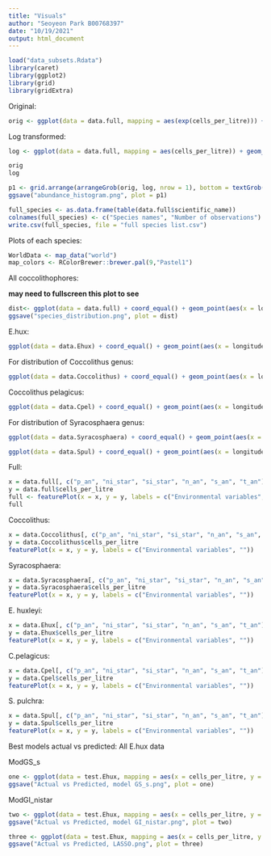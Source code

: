 ```yaml
---
title: "Visuals"
author: "Seoyeon Park B00768397"
date: "10/19/2021"
output: html_document
---
```


```r
load("data_subsets.Rdata")
library(caret)
library(ggplot2)
library(grid)
library(gridExtra)
```

Original: 

```r
orig <- ggplot(data = data.full, mapping = aes(exp(cells_per_litre))) + geom_histogram(bins = 20) + theme(axis.title.x = element_blank())
```

Log transformed: 
```r
log <- ggplot(data = data.full, mapping = aes(cells_per_litre)) + geom_histogram(bins = 20) + theme(axis.title.x = element_blank(), axis.title.y = element_blank()) 
```

```r
orig
log
```



```r
p1 <- grid.arrange(arrangeGrob(orig, log, nrow = 1), bottom = textGrob("cells per litre"))
ggsave("abundance_histogram.png", plot = p1)
```

```r
full_species <- as.data.frame(table(data.full$scientific_name))
colnames(full_species) <- c("Species names", "Number of observations")
write.csv(full_species, file = "full species list.csv")
```

Plots of each species:

```r
WorldData <- map_data("world") 
map_colors <- RColorBrewer::brewer.pal(9,"Pastel1")
```


All coccolithophores:

**may need to fullscreen this plot to see**
```r
dist<- ggplot(data = data.full) + coord_equal() + geom_point(aes(x = longitude, y = latitude, color = scientific_name)) + geom_map(data = WorldData, map = WorldData, aes(x = long, y = lat, map_id = region), fill = "white", colour = "#7f7f7f", alpha = 0.5, size=0.5) + theme(legend.position = "right") + ylim(40,90)  + xlim(-50,0) 
ggsave("species_distribution.png", plot = dist)
```

E.hux:

```r
ggplot(data = data.Ehux) + coord_equal() + geom_point(aes(x = longitude, y = latitude, color = scientific_name)) + geom_map(data = WorldData, map = WorldData, aes(x = long, y = lat, map_id = region), fill = "white", colour = "#7f7f7f", alpha = 0.5, size=0.5) + theme(legend.position = "right") + ylim(40,90)  + xlim(-50,0)
```

For distribution of Coccolithus genus:

```r
ggplot(data = data.Coccolithus) + coord_equal() + geom_point(aes(x = longitude, y = latitude, color = scientific_name)) + geom_map(data = WorldData, map = WorldData, aes(x = long, y = lat, map_id = region), fill = "white", colour = "#7f7f7f", alpha = 0.5, size=0.5) + ylim(40,90)  + xlim(-50,0)
```

Coccolithus pelagicus:

```r
ggplot(data = data.Cpel) + coord_equal() + geom_point(aes(x = longitude, y = latitude, color = scientific_name)) + geom_map(data = WorldData, map = WorldData, aes(x = long, y = lat, map_id = region), fill = "white", colour = "#7f7f7f", alpha = 0.5, size=0.5) + theme(legend.position = "right") + ylim(40,90)  + xlim(-50,0)
```

For distribution of Syracosphaera genus:

```r
ggplot(data = data.Syracosphaera) + coord_equal() + geom_point(aes(x = longitude, y = latitude, color = scientific_name)) + geom_map(data = WorldData, map = WorldData, aes(x = long, y = lat, map_id = region), fill = "white", colour = "#7f7f7f", alpha = 0.5, size=0.5) + ylim(40,90)  + xlim(-50,0) + guides(color=guide_legend(ncol=2))
```

```r
ggplot(data = data.Spul) + coord_equal() + geom_point(aes(x = longitude, y = latitude, color = scientific_name)) + geom_map(data = WorldData, map = WorldData, aes(x = long, y = lat, map_id = region), fill = "white", colour = "#7f7f7f", alpha = 0.5, size=0.5) + theme(legend.position = "right") + ylim(40,90)  + xlim(-50,0)
```

Full: 
```r
x = data.full[, c("p_an", "ni_star", "si_star", "n_an", "s_an", "t_an")]
y = data.full$cells_per_litre
full <- featurePlot(x = x, y = y, labels = c("Environmental variables", "", "Full data"))
full
```

Coccolithus: 
```r
x = data.Coccolithus[, c("p_an", "ni_star", "si_star", "n_an", "s_an", "t_an")]
y = data.Coccolithus$cells_per_litre
featurePlot(x = x, y = y, labels = c("Environmental variables", ""))
```

Syracosphaera: 
```r
x = data.Syracosphaera[, c("p_an", "ni_star", "si_star", "n_an", "s_an", "t_an")]
y = data.Syracosphaera$cells_per_litre
featurePlot(x = x, y = y, labels = c("Environmental variables", ""))
```

E. huxleyi: 
```r
x = data.Ehux[, c("p_an", "ni_star", "si_star", "n_an", "s_an", "t_an")]
y = data.Ehux$cells_per_litre
featurePlot(x = x, y = y, labels = c("Environmental variables", ""))
```

C.pelagicus: 
```r
x = data.Cpel[, c("p_an", "ni_star", "si_star", "n_an", "s_an", "t_an")]
y = data.Cpel$cells_per_litre
featurePlot(x = x, y = y, labels = c("Environmental variables", ""))
```

S. pulchra: 
```r
x = data.Spul[, c("p_an", "ni_star", "si_star", "n_an", "s_an", "t_an")]
y = data.Spul$cells_per_litre
featurePlot(x = x, y = y, labels = c("Environmental variables", ""))
```

Best models actual vs predicted: 
All E.hux data

ModGS_s
```r
one <- ggplot(data = test.Ehux, mapping = aes(x = cells_per_litre, y = test_ehux_modGS_s)) + geom_point() + geom_abline(intercept = 0, slope = 1, color = "red", size = 1) + labs(x = "Actual", y = "Predicted")
ggsave("Actual vs Predicted, model GS_s.png", plot = one)
```

ModGI_nistar
```r
two <- ggplot(data = test.Ehux, mapping = aes(x = cells_per_litre, y = test_ehux_modGI_nistar)) + geom_point() + geom_abline(intercept = 0, slope = 1, color = "red", size = 1) + labs(x = "Actual", y = "Predicted")
ggsave("Actual vs Predicted, model GI_nistar.png", plot = two)
```

```r
three <- ggplot(data = test.Ehux, mapping = aes(x = cells_per_litre, y = test_lasso_Ehux)) + geom_point() + geom_abline(intercept = 0, slope = 1, color = "red", size = 1) + labs(x = "Actual", y = "Predicted")
ggsave("Actual vs Predicted, LASSO.png", plot = three)
```




